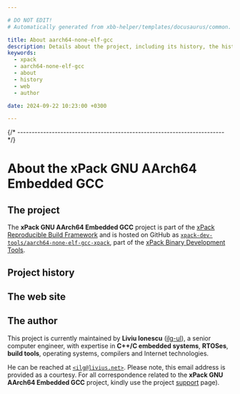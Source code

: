 ```yaml
---

# DO NOT EDIT!
# Automatically generated from xbb-helper/templates/docusaurus/common.

title: About aarch64-none-elf-gcc
description: Details about the project, including its history, the history of the website, and details about the author.
keywords:
  - xpack
  - aarch64-none-elf-gcc
  - about
  - history
  - web
  - author

date: 2024-09-22 10:23:00 +0300

---
```



{/* ------------------------------------------------------------------------ */}

# About the xPack GNU AArch64 Embedded GCC

## The project

The **xPack GNU AArch64 Embedded GCC** project is part of the
[xPack Reproducible Build Framework](https://xpack.github.io)
and is hosted on GitHub as
[`xpack-dev-tools/aarch64-none-elf-gcc-xpack`](https://github.com/xpack-dev-tools/aarch64-none-elf-gcc-xpack/),
part of the [xPack Binary Development Tools](https://github.com/xpack-dev-tools/).

<MoreIntro/>

## Project history

<History/>

## The web site

<Website/>

## The author

This project is currently maintained by **Liviu Ionescu**
([ilg-ul](https://github.com/ilg-ul)),
a senior computer engineer, with expertise in **C++/C embedded systems**,
**RTOSes**, **build tools**, operating systems, compilers
and Internet technologies.

He can be reached at [`<ilg@livius.net>`](mailto:ilg@livius.net).
Please note, this email address is provided as a courtesy.
For all correspondence related to the **xPack GNU AArch64 Embedded GCC**
project, kindly use the project [support](/docs/support/) page).
